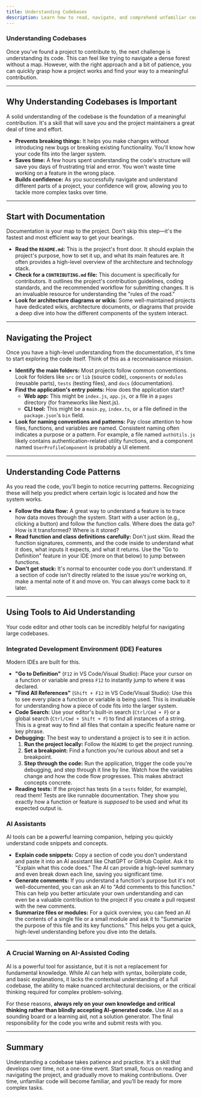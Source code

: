 ```yaml
---
title: Understanding Codebases
description: Learn how to read, navigate, and comprehend unfamiliar codebases so you can contribute effectively to open-source projects.
---
```


### Understanding Codebases

Once you’ve found a project to contribute to, the next challenge is understanding its code. This can feel like trying to navigate a dense forest without a map. However, with the right approach and a bit of patience, you can quickly grasp how a project works and find your way to a meaningful contribution.

-----

## Why Understanding Codebases is Important

A solid understanding of the codebase is the foundation of a meaningful contribution. It's a skill that will save you and the project maintainers a great deal of time and effort.

  * **Prevents breaking things:** It helps you make changes without introducing new bugs or breaking existing functionality. You'll know how your code fits into the larger system.
  * **Saves time:** A few hours spent understanding the code's structure will save you days of frustrating trial and error. You won't waste time working on a feature in the wrong place.
  * **Builds confidence:** As you successfully navigate and understand different parts of a project, your confidence will grow, allowing you to tackle more complex tasks over time.

-----

## Start with Documentation

Documentation is your map to the project. Don't skip this step—it's the fastest and most efficient way to get your bearings.

  * **Read the `README.md`:** This is the project's front door. It should explain the project's purpose, how to set it up, and what its main features are. It often provides a high-level overview of the architecture and technology stack.
  * **Check for a `CONTRIBUTING.md` file:** This document is specifically for contributors. It outlines the project's contribution guidelines, coding standards, and the recommended workflow for submitting changes. It is an invaluable resource for understanding the "rules of the road."
  * **Look for architecture diagrams or wikis:** Some well-maintained projects have dedicated wikis, architecture documents, or diagrams that provide a deep dive into how the different components of the system interact.

-----

## Navigating the Project

Once you have a high-level understanding from the documentation, it's time to start exploring the code itself. Think of this as a reconnaissance mission.

  * **Identify the main folders:** Most projects follow common conventions. Look for folders like `src` or `lib` (source code), `components` or `modules` (reusable parts), `tests` (testing files), and `docs` (documentation).
  * **Find the application's entry points:** How does the application start?
      * **Web app:** This might be `index.js`, `app.js`, or a file in a `pages` directory (for frameworks like Next.js).
      * **CLI tool:** This might be a `main.py`, `index.ts`, or a file defined in the `package.json`'s `bin` field.
  * **Look for naming conventions and patterns:** Pay close attention to how files, functions, and variables are named. Consistent naming often indicates a purpose or a pattern. For example, a file named `authUtils.js` likely contains authentication-related utility functions, and a component named `UserProfileComponent` is probably a UI element.

-----

## Understanding Code Patterns

As you read the code, you'll begin to notice recurring patterns. Recognizing these will help you predict where certain logic is located and how the system works.

  * **Follow the data flow:** A great way to understand a feature is to trace how data moves through the system. Start with a user action (e.g., clicking a button) and follow the function calls. Where does the data go? How is it transformed? Where is it stored?
  * **Read function and class definitions carefully:** Don't just skim. Read the function signatures, comments, and the code inside to understand what it does, what inputs it expects, and what it returns. Use the "Go to Definition" feature in your IDE (more on that below) to jump between functions.
  * **Don't get stuck:** It's normal to encounter code you don't understand. If a section of code isn't directly related to the issue you're working on, make a mental note of it and move on. You can always come back to it later.

-----

## Using Tools to Aid Understanding

Your code editor and other tools can be incredibly helpful for navigating large codebases.

### Integrated Development Environment (IDE) Features

Modern IDEs are built for this.

  * **"Go to Definition"** (`F12` in VS Code/Visual Studio): Place your cursor on a function or variable and press `F12` to instantly jump to where it was declared.
  * **"Find All References"** (`Shift + F12` in VS Code/Visual Studio): Use this to see every place a function or variable is being used. This is invaluable for understanding how a piece of code fits into the larger system.
  * **Code Search:** Use your editor's built-in search (`Ctrl/Cmd + F`) or a global search (`Ctrl/Cmd + Shift + F`) to find all instances of a string. This is a great way to find all files that contain a specific feature name or key phrase.
  * **Debugging:** The best way to understand a project is to see it in action.
    1.  **Run the project locally:** Follow the `README` to get the project running.
    2.  **Set a breakpoint:** Find a function you're curious about and set a breakpoint.
    3.  **Step through the code:** Run the application, trigger the code you're debugging, and step through it line by line. Watch how the variables change and how the code flow progresses. This makes abstract concepts concrete.
  * **Reading tests:** If the project has tests (in a `tests` folder, for example), read them\! Tests are like runnable documentation. They show you exactly how a function or feature is *supposed* to be used and what its expected output is.

### AI Assistants

AI tools can be a powerful learning companion, helping you quickly understand code snippets and concepts.

  * **Explain code snippets:** Copy a section of code you don't understand and paste it into an AI assistant like ChatGPT or GitHub Copilot. Ask it to "Explain what this code does." The AI can provide a high-level summary and even break down each line, saving you significant time.
  * **Generate comments:** If you understand a function's purpose but it's not well-documented, you can ask an AI to "Add comments to this function." This can help you better articulate your own understanding and can even be a valuable contribution to the project if you create a pull request with the new comments.
  * **Summarize files or modules:** For a quick overview, you can feed an AI the contents of a single file or a small module and ask it to "Summarize the purpose of this file and its key functions." This helps you get a quick, high-level understanding before you dive into the details.

-----

### A Crucial Warning on AI-Assisted Coding

AI is a powerful tool for assistance, but it is not a replacement for fundamental knowledge. While AI can help with syntax, boilerplate code, and basic explanations, it lacks the contextual understanding of a full codebase, the ability to make nuanced architectural decisions, or the critical thinking required for complex problem-solving.

For these reasons, **always rely on your own knowledge and critical thinking rather than blindly accepting AI-generated code.** Use AI as a sounding board or a learning aid, not a solution generator. The final responsibility for the code you write and submit rests with you.

-----

## Summary

Understanding a codebase takes patience and practice. It's a skill that develops over time, not a one-time event. Start small, focus on reading and navigating the project, and gradually move to making contributions. Over time, unfamiliar code will become familiar, and you’ll be ready for more complex tasks.
